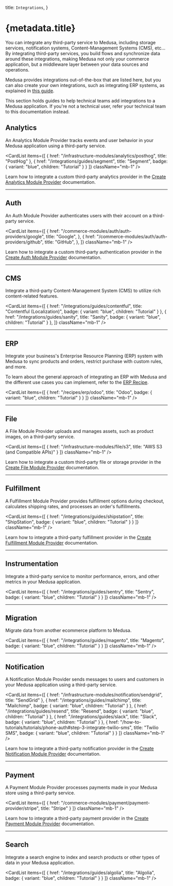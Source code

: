 
  title: `Integrations`,
}

# {metadata.title}

You can integrate any third-party service to Medusa, including storage services, notification systems, Content-Management Systems (CMS), etc… By integrating third-party services, you build flows and synchronize data around these integrations, making Medusa not only your commerce application, but a middleware layer between your data sources and operations.

Medusa provides integrations out-of-the-box that are listed here, but you can also create your own integrations, such as integrating ERP systems, as explained in [this guide](!docs!/learn/customization/integrate-systems).

<Note>

This section holds guides to help technical teams add integrations to a Medusa application. If you're not a technical user, refer your technical team to this documentation instead.

</Note>

## Analytics

An Analytics Module Provider tracks events and user behavior in your Medusa application using a third-party service.

<CardList
  items={[
    {
      href: "/infrastructure-modules/analytics/posthog",
      title: "PostHog"
    },
    {
      href: "/integrations/guides/segment",
      title: "Segment",
      badge: {
        variant: "blue",
        children: "Tutorial"
      }
    }
  ]}
  className="mb-1"
/>

Learn how to integrate a custom third-party analytics provider in the [Create Analytics Module Provider](/references/analytics/provider) documentation.

---

## Auth

An Auth Module Provider authenticates users with their account on a third-party service.

<CardList
  items={[
    {
      href: "/commerce-modules/auth/auth-providers/google",
      title: "Google",
    },
    {
      href: "/commerce-modules/auth/auth-providers/github",
      title: "GitHub",
    },
  ]}
  className="mb-1"
/>

Learn how to integrate a custom third-party authentication provider in the [Create Auth Module Provider](/references/auth/provider) documentation.

---

## CMS

Integrate a third-party Content-Management System (CMS) to utilize rich content-related features.

<CardList
  items={[
    {
      href: "/integrations/guides/contentful",
      title: "Contentful (Localization)",
      badge: {
        variant: "blue",
        children: "Tutorial"
      }
    },
    {
      href: "/integrations/guides/sanity",
      title: "Sanity",
      badge: {
        variant: "blue",
        children: "Tutorial"
      }
    },
  ]}
  className="mb-1"
/>

---

## ERP

Integrate your business's Enterprise Resource Planning (ERP) system with Medusa to sync products and orders, restrict purchase with custom rules, and more.

<Note>

To learn about the general approach of integrating an ERP with Medusa and the different use cases you can implement, refer to the [ERP Recipe](../recipes/erp/page.mdx).

</Note>

<CardList
  items={[
    {
      href: "/recipes/erp/odoo",
      title: "Odoo",
      badge: {
        variant: "blue",
        children: "Tutorial"
      }
    }
  ]}
  className="mb-1"
/>

---

## File

A File Module Provider uploads and manages assets, such as product images, on a third-party service.

<CardList
  items={[
    {
      href: "/infrastructure-modules/file/s3",
      title: "AWS S3 (and Compatible APIs)"
    }
  ]}
  className="mb-1"
/>

Learn how to integrate a custom third-party file or storage provider in the [Create File Module Provider](/references/file-provider-module) documentation.

---

## Fulfillment

A Fulfillment Module Provider provides fulfillment options during checkout, calculates shipping rates, and processes an order's fulfillments.

<CardList
  items={[
    {
      href: "/integrations/guides/shipstation",
      title: "ShipStation",
      badge: {
        variant: "blue",
        children: "Tutorial"
      }
    }
  ]}
  className="mb-1"
/>

Learn how to integrate a third-party fulfillment provider in the [Create Fulfillment Module Provider](/references/fulfillment/provider) documentation.

---

## Instrumentation

Integrate a third-party service to monitor performance, errors, and other metrics in your Medusa application.

<CardList
  items={[
    {
      href: "/integrations/guides/sentry",
      title: "Sentry",
      badge: {
        variant: "blue",
        children: "Tutorial"
      }
    }
  ]}
  className="mb-1"
/>

---

## Migration

Migrate data from another ecommerce platform to Medusa.

<CardList
  items={[
    {
      href: "/integrations/guides/magento",
      title: "Magento",
      badge: {
        variant: "blue",
        children: "Tutorial"
      }
    }
  ]}
  className="mb-1"
/>

---

## Notification

A Notification Module Provider sends messages to users and customers in your Medusa application using a third-party service.

<CardList
  items={[
    {
      href: "/infrastructure-modules/notification/sendgrid",
      title: "SendGrid"
    },
    {
      href: "/integrations/guides/mailchimp",
      title: "Mailchimp",
      badge: {
        variant: "blue",
        children: "Tutorial"
      }
    },
    {
      href: "/integrations/guides/resend",
      title: "Resend",
      badge: {
        variant: "blue",
        children: "Tutorial"
      }
    },
    {
      href: "/integrations/guides/slack",
      title: "Slack",
      badge: {
        variant: "blue",
        children: "Tutorial"
      }
    },
    {
      href: "/how-to-tutorials/tutorials/phone-auth#step-3-integrate-twilio-sms",
      title: "Twilio SMS",
      badge: {
        variant: "blue",
        children: "Tutorial"
      }
    }
  ]}
  className="mb-1"
/>

Learn how to integrate a third-party notification provider in the [Create Notification Module Provider](/references/notification-provider-module) documentation.

---

## Payment

A Payment Module Provider processes payments made in your Medusa store using a third-party service.

<CardList
  items={[
    {
      href: "/commerce-modules/payment/payment-provider/stripe",
      title: "Stripe"
    }
  ]}
  className="mb-1"
/>

Learn how to integrate a third-party payment provider in the [Create Payment Module Provider](/references/payment/provider) documentation.

---

## Search

Integrate a search engine to index and search products or other types of data in your Medusa application.

<CardList
  items={[
    {
      href: "/integrations/guides/algolia",
      title: "Algolia",
      badge: {
        variant: "blue",
        children: "Tutorial"
      }
    }
  ]}
  className="mb-1"
/>
